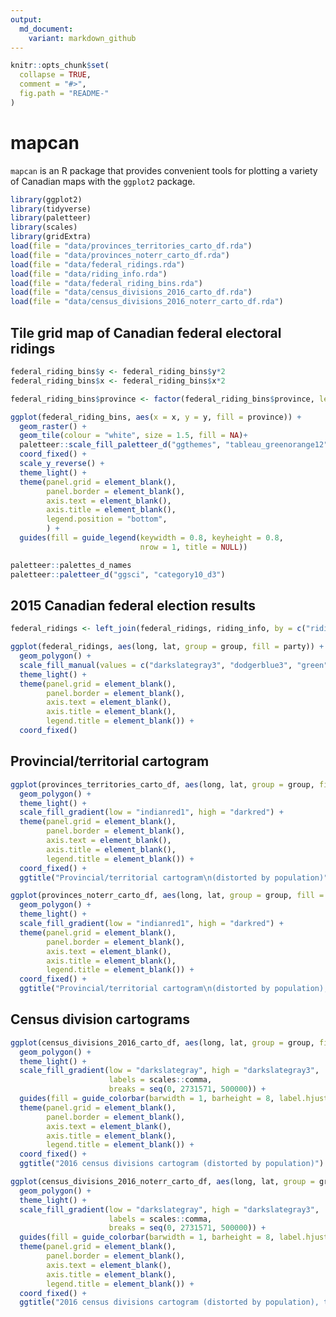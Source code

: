 ```yaml
---
output:
  md_document:
    variant: markdown_github
---
```


<!-- README.md is generated from README.Rmd. Please edit that file -->

```r
knitr::opts_chunk$set(
  collapse = TRUE,
  comment = "#>",
  fig.path = "README-"
)
```

# mapcan

`mapcan` is an R package that provides convenient tools for plotting a variety of Canadian maps with the `ggplot2` package. 

```r
library(ggplot2)
library(tidyverse)
library(paletteer)
library(scales)
library(gridExtra)
load(file = "data/provinces_territories_carto_df.rda")
load(file = "data/provinces_noterr_carto_df.rda")
load(file = "data/federal_ridings.rda")
load(file = "data/riding_info.rda")
load(file = "data/federal_riding_bins.rda")
load(file = "data/census_divisions_2016_carto_df.rda")
load(file = "data/census_divisions_2016_noterr_carto_df.rda")
```


## Tile grid map of Canadian federal electoral ridings

```r
federal_riding_bins$y <- federal_riding_bins$y*2
federal_riding_bins$x <- federal_riding_bins$x*2

federal_riding_bins$province <- factor(federal_riding_bins$province, levels = c("BC", "AB", "SK", "MB", "ON", "QC", "NL", "NB", "PE", "NS"))

ggplot(federal_riding_bins, aes(x = x, y = y, fill = province)) +
  geom_raster() +
  geom_tile(colour = "white", size = 1.5, fill = NA)+
  paletteer::scale_fill_paletteer_d("ggthemes", "tableau_greenorange12") +
  coord_fixed() +
  scale_y_reverse() +
  theme_light() +
  theme(panel.grid = element_blank(),
        panel.border = element_blank(),
        axis.text = element_blank(), 
        axis.title = element_blank(),
        legend.position = "bottom",
        ) +
  guides(fill = guide_legend(keywidth = 0.8, keyheight = 0.8,
                             nrow = 1, title = NULL))
```

```r
paletteer::palettes_d_names
paletteer::paletteer_d("ggsci", "category10_d3")
```
## 2015 Canadian federal election results

```r
federal_ridings <- left_join(federal_ridings, riding_info, by = c("riding_code" = "riding_code"))

ggplot(federal_ridings, aes(long, lat, group = group, fill = party)) +
  geom_polygon() +
  scale_fill_manual(values = c("darkslategray3", "dodgerblue3", "green", "firebrick1", "darkorange1")) +
  theme_light() +
  theme(panel.grid = element_blank(),
        panel.border = element_blank(),
        axis.text = element_blank(), 
        axis.title = element_blank(),
        legend.title = element_blank()) +
  coord_fixed()
```



## Provincial/territorial cartogram

```r
ggplot(provinces_territories_carto_df, aes(long, lat, group = group, fill = population)) +
  geom_polygon() +
  theme_light() +
  scale_fill_gradient(low = "indianred1", high = "darkred") + 
  theme(panel.grid = element_blank(),
        panel.border = element_blank(),
        axis.text = element_blank(), 
        axis.title = element_blank(),
        legend.title = element_blank()) +
  coord_fixed() +
  ggtitle("Provincial/territorial cartogram\n(distorted by population)")

ggplot(provinces_noterr_carto_df, aes(long, lat, group = group, fill = population)) +
  geom_polygon() +
  theme_light() +
  scale_fill_gradient(low = "indianred1", high = "darkred") + 
  theme(panel.grid = element_blank(),
        panel.border = element_blank(),
        axis.text = element_blank(), 
        axis.title = element_blank(),
        legend.title = element_blank()) +
  coord_fixed() +
  ggtitle("Provincial/territorial cartogram\n(distorted by population),\nterritories excluded")

```
## Census division cartograms
```r
ggplot(census_divisions_2016_carto_df, aes(long, lat, group = group, fill = population_2016)) +
  geom_polygon() +
  theme_light() +
  scale_fill_gradient(low = "darkslategray", high = "darkslategray3", 
                      labels = scales::comma,
                      breaks = seq(0, 2731571, 500000)) + 
  guides(fill = guide_colorbar(barwidth = 1, barheight = 8, label.hjust = 1.2)) +
  theme(panel.grid = element_blank(),
        panel.border = element_blank(),
        axis.text = element_blank(), 
        axis.title = element_blank(),
        legend.title = element_blank()) +
  coord_fixed() +
  ggtitle("2016 census divisions cartogram (distorted by population)") 

ggplot(census_divisions_2016_noterr_carto_df, aes(long, lat, group = group, fill = population_2016)) +
  geom_polygon() +
  theme_light() +
  scale_fill_gradient(low = "darkslategray", high = "darkslategray3", 
                      labels = scales::comma,
                      breaks = seq(0, 2731571, 500000)) + 
  guides(fill = guide_colorbar(barwidth = 1, barheight = 8, label.hjust = 1.2)) +
  theme(panel.grid = element_blank(),
        panel.border = element_blank(),
        axis.text = element_blank(), 
        axis.title = element_blank(),
        legend.title = element_blank()) +
  coord_fixed() +
  ggtitle("2016 census divisions cartogram (distorted by population), territories excluded") 
```

